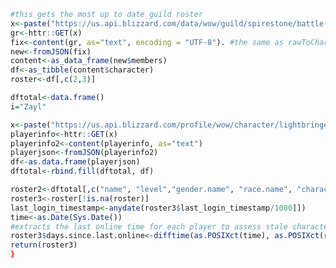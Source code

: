 ```r
#this gets the most up to date guild roster  
x<-paste("https://us.api.blizzard.com/data/wow/guild/spirestone/battle-buddies/roster?namespace=profile-us&locale=en_US&access_token=", token, sep="")
gr<-httr::GET(x)
fix<-content(gr, as="text", encoding = "UTF-8"). #the same as rawToChar(gr$content)
new<-fromJSON(fix)
content<-as_data_frame(new$members)
df<-as_tibble(content$character)
roster<-df[,c(2,3)]
```

```r
dftotal<-data.frame()
i="Zayl"

x<-paste("https://us.api.blizzard.com/profile/wow/character/lightbringer/", URLencode(tolower(i)), "?namespace=profile-us&locale=en_US&access_token=",token, sep="")
playerinfo<-httr::GET(x)
playerinfo2<-content(playerinfo, as="text")
playerjson<-fromJSON(playerinfo2)
df<-as.data.frame(playerjson)
dftotal<-rbind.fill(dftotal, df)

roster2<-dftotal[,c("name", "level","gender.name", "race.name", "character_class.name", "active_spec.name", "experience", "achievement_points", "last_login_timestamp", "equipped_item_level", "active_title.name", "covenant_progress.chosen_covenant.name","covenant_progress.renown_level")]
roster3<-roster[!is.na(roster)]
last_login_timestamp<-anydate(roster3$last_login_timestamp/1000]])
time<-as.Date(Sys.Date())
#extracts the last online time for each player to assess stale characters in the guild
roster3$days.since.last.online<-difftime(as.POSIXct(time), as.POSIXct(roster3$last_login_timestamp), units="days")
return(roster3)
}
```

